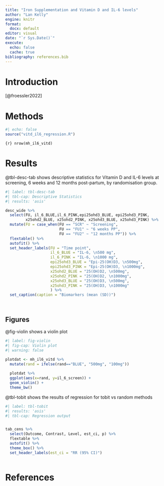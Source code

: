 ```yaml
---
title: "Iron Supplementation and Vitamin D and IL-6 levels"
author: "Lan Kelly"
engine: knitr
format: 
  docx: default
editor: visual
date: "`r Sys.Date()`"
execute: 
  echo: false
  cache: true
bibliography: references.bib
---
```


# Introduction

[@froessler2022]

\newpage

# Methods

```r
#| echo: false
source("vitd_il6_regression.R")
```

`{r} nrow(mh_il6_vitd)`

# Results

@tbl-desc-tab shows descriptive statistics for Vitamin D and IL-6 levels at screening, 6 weeks and 12 months post-partum, by randomisation group.

```r
#| label: tbl-desc-tab
#| tbl-cap: Descriptive Statistics
#| results: 'asis'

desc_wide %>%
  select(FU, il_6_BLUE,il_6_PINK,epi25ohd3_BLUE, epi25ohd3_PINK,
         x25ohd2_BLUE, x25ohd2_PINK, x25ohd3_BLUE, x25ohd3_PINK) %>%
  mutate(FU = case_when(FU == "SCR" ~ "Screening",
                        FU == "FU1" ~ "6 weeks PP",
                        FU == "FU2" ~ "12 months PP")) %>%
  flextable() %>%
  autofit() %>%
  set_header_labels(FU = "Time point",
                    il_6_BLUE = "IL-6, \n500 mg",
                    il_6_PINK = "IL-6, \n1000 mg",
                    epi25ohd3_BLUE = "Epi-25(OH)D3, \n500mg",
                    epi25ohd3_PINK = "Epi-25(OH)D3, \n1000mg",
                    x25ohd2_BLUE = "25(OH)D2, \n500mg",
                    x25ohd2_PINK = "25(OH)D2, \n1000mg",
                    x25ohd3_BLUE = "25(OH)D3, \n500mg",
                    x25ohd3_PINK = "25(OH)D3, \n1000mg"
                    ) %>%
  set_caption(caption = "Biomarkers (mean (SD))")




```

## Figures

@fig-violin shows a violin plot

```r
#| label: fig-violin
#| fig-cap: Violin plot
#| warning: false

plotdat <- mh_il6_vitd %>%
  mutate(rand = ifelse(rand=="BLUE", "500mg", "100mg"))
  
  plotdat %>%
  ggplot(aes(x=rand, y=il_6_screen)) +
  geom_violin() +
  theme_bw()


```

@tbl-tobit shows the results of regression for tobit vs random methods

```r
#| label: tbl-tobit
#| results: 'asis'
#| tbl-cap: Regression output


tab_cens %>%
  select(Outcome, Contrast, Level, est_ci, p) %>%
  flextable %>%
  autofit() %>%
  theme_box() %>%
  set_header_labels(est_ci = "RR (95% CI)")



```

# References
